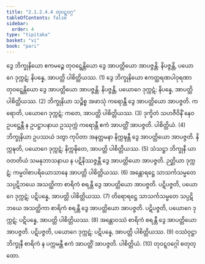 ```yaml
---
title: "2.1.2.4.4 တုဝဋ္ဋဝဂ္ဂ"
tableOfContents: false
sidebar:
  order: 4
type: "tipitaka"
basket: "vi"
book: "pari"
---
```



<DynamicBreadcrumb />

<Division number="234" book="pari" e="ch" v="5" p="134">

<Paragraph number="910" book="pari">
ဒွေ ဘိက္ခုနိယော ဧကမဉ္စေ တုဝဋ္ဋေန္တိယော ဒွေ အာပတ္တိယော အာပဇ္ဇန္တိ. နိပဇ္ဇန္တိ, ပယောဂေ ဒုက္ကဋံ; နိပန္နေ, အာပတ္တိ ပါစိတ္တိယဿ. (1)
</Paragraph>

<Paragraph number="911" book="pari">
ဒွေ ဘိက္ခုနိယော ဧကတ္ထရဏပါဝုရဏာ တုဝဋ္ဋေန္တိယော ဒွေ အာပတ္တိယော အာပဇ္ဇန္တိ. နိပဇ္ဇန္တိ, ပယောဂေ ဒုက္ကဋံ; နိပန္နေ, အာပတ္တိ ပါစိတ္တိယဿ. (2)
</Paragraph>

<Paragraph number="912" book="pari">
ဘိက္ခုနိယာ သဉ္စိစ္စ အဖာသုံ ကရောန္တီ ဒွေ အာပတ္တိယော အာပဇ္ဇတိ. ကရောတိ, ပယောဂေ ဒုက္ကဋံ; ကတေ, အာပတ္တိ ပါစိတ္တိယဿ. (3)
</Paragraph>

<Paragraph number="913" book="pari">
ဒုက္ခိတံ သဟဇီဝိနိံ နေဝ ဥပဋ္ဌေန္တီ န ဥပဋ္ဌာပနာယ ဥဿုက္ကံ ကရောန္တီ ဧကံ အာပတ္တိံ အာပဇ္ဇတိ. ပါစိတ္တိယံ. (4)
</Paragraph>

<Paragraph number="914" book="pari">
ဘိက္ခုနိယာ ဥပဿယံ ဒတွာ ကုပိတာ အနတ္တမနာ နိက္ကဍ္ဎန္တီ ဒွေ အာပတ္တိယော အာပဇ္ဇတိ. နိက္ကဍ္ဎတိ, ပယောဂေ ဒုက္ကဋံ; နိက္ကဍ္ဎိတေ, အာပတ္တိ ပါစိတ္တိယဿ. (5)
</Paragraph>

<Paragraph number="915" book="pari">
သံသဋ္ဌာ ဘိက္ခုနီ ယာဝတတိယံ သမနုဘာသနာယ န ပဋိနိဿဇ္ဇန္တီ ဒွေ အာပတ္တိယော အာပဇ္ဇတိ. ဉတ္တိယာ ဒုက္ကဋံ; ကမ္မဝါစာပရိယောသာနေ အာပတ္တိ ပါစိတ္တိယဿ. (6)
</Paragraph>

<Paragraph number="916" book="pari">
အန္တောရဋ္ဌေ သာသင်္ကသမ္မတေ သပ္ပဋိဘယေ အသတ္ထိကာ စာရိကံ စရန္တီ ဒွေ အာပတ္တိယော အာပဇ္ဇတိ. ပဋိပဇ္ဇတိ, ပယောဂေ ဒုက္ကဋံ; ပဋိပန္နေ, အာပတ္တိ ပါစိတ္တိယဿ. (7)
</Paragraph>

<Paragraph number="917" book="pari">
တိရောရဋ္ဌေ သာသင်္ကသမ္မတေ သပ္ပဋိဘယေ အသတ္ထိကာ စာရိကံ စရန္တီ ဒွေ အာပတ္တိယော အာပဇ္ဇတိ. ပဋိပဇ္ဇတိ, ပယောဂေ ဒုက္ကဋံ; ပဋိပန္နေ, အာပတ္တိ ပါစိတ္တိယဿ. (8)
</Paragraph>

<Paragraph number="918" book="pari">
အန္တောဝဿံ စာရိကံ စရန္တီ ဒွေ အာပတ္တိယော အာပဇ္ဇတိ. ပဋိပဇ္ဇတိ, ပယောဂေ ဒုက္ကဋံ; ပဋိပန္နေ, အာပတ္တိ ပါစိတ္တိယဿ. (9)
</Paragraph>

<Paragraph number="919" book="pari">
ဝဿံဝုဋ္ဌာ ဘိက္ခုနီ စာရိကံ န ပက္ကမန္တီ ဧကံ အာပတ္တိံ အာပဇ္ဇတိ. ပါစိတ္တိယံ. (10)

</Paragraph>
</Division>

<Paragraph number="920" type="center" book="pari">
တုဝဋ္ဋဝဂ္ဂေါ စတုတ္ထော.
</Paragraph>